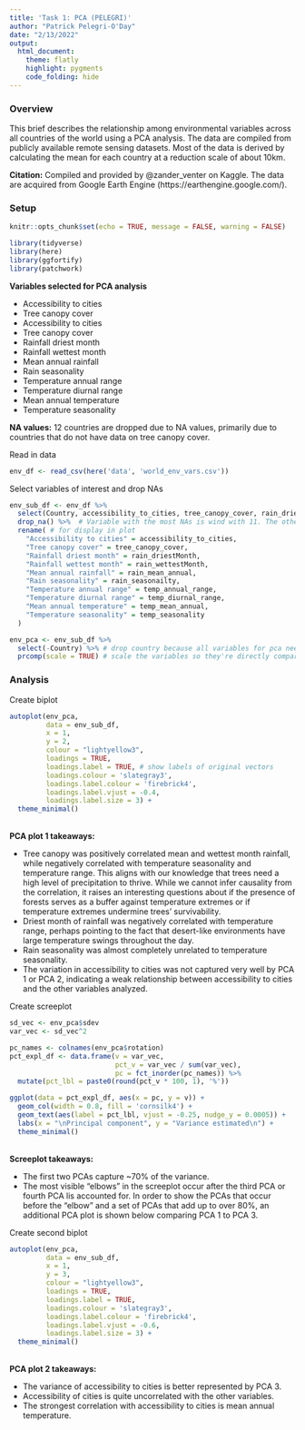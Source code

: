 ```yaml
---
title: 'Task 1: PCA (PELEGRI)'
author: "Patrick Pelegri-O'Day"
date: "2/13/2022"
output:
  html_document: 
    theme: flatly
    highlight: pygments
    code_folding: hide
---
```


### Overview
This brief describes the relationship among environmental variables across all countries of the world using a PCA analysis. The data are compiled from publicly available remote sensing datasets. Most of the data is derived by calculating the mean for each country at a reduction scale of about 10km.

**Citation:** Compiled and provided by @zander_venter on Kaggle. The data are acquired from Google Earth Engine (https://earthengine.google.com/).

### Setup
```r
knitr::opts_chunk$set(echo = TRUE, message = FALSE, warning = FALSE)

library(tidyverse)
library(here)
library(ggfortify)
library(patchwork)
```

**Variables selected for PCA analysis**

- Accessibility to cities
- Tree canopy cover
- Accessibility to cities
- Tree canopy cover
- Rainfall driest month
- Rainfall wettest month
- Mean annual rainfall
- Rain seasonality
- Temperature annual range
- Temperature diurnal range
- Mean annual temperature
- Temperature seasonality

**NA values:** 12 countries are dropped due to NA values, primarily due to countries that do not have data on tree canopy cover.

Read in data
```r
env_df <- read_csv(here('data', 'world_env_vars.csv'))
```

Select variables of interest and drop NAs
```r
env_sub_df <- env_df %>% 
  select(Country, accessibility_to_cities, tree_canopy_cover, rain_driestMonth,rain_wettestMonth, rain_mean_annual, rain_seasonailty, temp_annual_range, temp_diurnal_range, temp_mean_annual, temp_seasonality) %>% 
  drop_na() %>%  # Variable with the most NAs is wind with 11. The others have 5 or 6
  rename( # for display in plot
    "Accessibility to cities" = accessibility_to_cities,
    "Tree canopy cover" = tree_canopy_cover,
    "Rainfall driest month" = rain_driestMonth,
    "Rainfall wettest month" = rain_wettestMonth,
    "Mean annual rainfall" = rain_mean_annual,
    "Rain seasonality" = rain_seasonailty,
    "Temperature annual range" = temp_annual_range,
    "Temperature diurnal range" = temp_diurnal_range,
    "Mean annual temperature" = temp_mean_annual,
    "Temperature seasonality" = temp_seasonality
  )
```


```r
env_pca <- env_sub_df %>% 
  select(-Country) %>% # drop country because all variables for pca need to be numeric
  prcomp(scale = TRUE) # scale the variables so they're directly comparable

```

### Analysis

Create biplot
```r
autoplot(env_pca,
         data = env_sub_df,
         x = 1,
         y = 2,
         colour = "lightyellow3",
         loadings = TRUE,
         loadings.label = TRUE, # show labels of original vectors
         loadings.colour = 'slategray3',
         loadings.label.colour = 'firebrick4',
         loadings.label.vjust = -0.4,
         loadings.label.size = 3) +
  theme_minimal()
```
<br>
**PCA plot 1 takeaways:**

- Tree canopy was positively correlated mean and wettest month rainfall, while negatively correlated with temperature seasonality and temperature range. This aligns with our knowledge that trees need a high level of precipitation to thrive. While we cannot infer causality from the correlation, it raises an interesting questions about if the presence of forests serves as a buffer against temperature extremes or if temperature extremes undermine trees' survivability.
- Driest month of rainfall was negatively correlated with temperature range, perhaps pointing to the fact that desert-like environments have large temperature swings throughout the day.
- Rain seasonality was almost completely unrelated to temperature seasonality.
- The variation in accessibility to cities was not captured very well by PCA 1 or PCA 2, indicating a weak relationship between accessibility to cities and the other variables analyzed.

Create screeplot
```r
sd_vec <- env_pca$sdev
var_vec <- sd_vec^2

pc_names <- colnames(env_pca$rotation)
pct_expl_df <- data.frame(v = var_vec,
                          pct_v = var_vec / sum(var_vec),
                          pc = fct_inorder(pc_names)) %>% 
  mutate(pct_lbl = paste0(round(pct_v * 100, 1), '%'))

ggplot(data = pct_expl_df, aes(x = pc, y = v)) +
  geom_col(width = 0.8, fill = 'cornsilk4') + 
  geom_text(aes(label = pct_lbl, vjust = -0.25, nudge_y = 0.0005)) +
  labs(x = "\nPrincipal component", y = "Variance estimated\n") +
  theme_minimal()
```
<br>
**Screeplot takeaways:**

 - The first two PCAs capture ~70% of the variance.
 - The most visible "elbows" in the screeplot occur after the third PCA or fourth PCA lis accounted for. In order to show the PCAs that occur before the "elbow" and a set of PCAs that add up to over 80%, an additional PCA plot is shown below comparing PCA 1 to PCA 3.
 
Create second biplot
```r
autoplot(env_pca,
         data = env_sub_df,
         x = 1,
         y = 3,
         colour = "lightyellow3",
         loadings = TRUE,
         loadings.label = TRUE,
         loadings.colour = 'slategray3',
         loadings.label.colour = 'firebrick4',
         loadings.label.vjust = -0.6,
         loadings.label.size = 3) +
  theme_minimal()
```
<br>
**PCA plot 2 takeaways:**

- The variance of accessibility to cities is better represented by PCA 3.
- Accessibility of cities is quite uncorrelated with the other variables.
- The strongest correlation with accessibility to cities is mean annual temperature.
